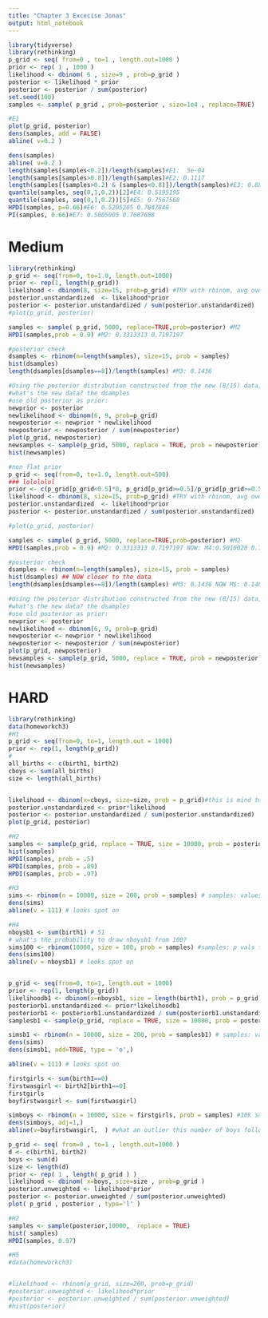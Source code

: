 ```yaml
---
title: "Chapter 3 Excecise Jonas"
output: html_notebook
---
```



```r
library(tidyverse)
library(rethinking)
p_grid <- seq( from=0 , to=1 , length.out=1000 ) 
prior <- rep( 1 , 1000 ) 
likelihood <- dbinom( 6 , size=9 , prob=p_grid ) 
posterior <- likelihood * prior 
posterior <- posterior / sum(posterior) 
set.seed(100) 
samples <- sample( p_grid , prob=posterior , size=1e4 , replace=TRUE)
```

```r
#E1
plot(p_grid, posterior)
dens(samples, add = FALSE)
abline( v=0.2 )
```

```r

dens(samples)
abline( v=0.2 )
length(samples[samples<0.2])/length(samples)#E1:  5e-04
length(samples[samples>0.8])/length(samples)#E2: 0.1117
length(samples[(samples>0.2) & (samples<0.8)])/length(samples)#E3: 0.8878
quantile(samples, seq(0,1,0.2))[2]#E4: 0.5195195 
quantile(samples, seq(0,1,0.2))[5]#E5: 0.7567568 
HPDI(samples, p=0.66)#E6: 0.5205205 0.7847848
PI(samples, 0.66)#E7: 0.5005005 0.7687688
```

# Medium
```r
library(rethinking)
p_grid <- seq(from=0, to=1.0, length.out=1000)
prior <- rep(1, length(p_grid))
likelihood <- dbinom(8, size=15, prob=p_grid) #TRY with rbinom, avg over results?
posterior.unstandardized  <- likelihood*prior
posterior <- posterior.unstandardized / sum(posterior.unstandardized)
#plot(p_grid, posterior)

samples <- sample( p_grid, 5000, replace=TRUE,prob=posterior) #M2
HPDI(samples,prob = 0.9) #M2: 0.3313313 0.7197197 

#posterior check
dsamples <- rbinom(n=length(samples), size=15, prob = samples)
hist(dsamples)
length(dsamples[dsamples==8])/length(samples) #M3: 0.1436

#Using the posterior distribution constructed from the new (8/15) data, now calculate the probability of observing 6 water in 9 tosses.
#what's the new data? the dsamples
#use old posterior as prior:
newprior <- posterior
newlikelihood <- dbinom(6, 9, prob=p_grid)
newposterior <- newprior * newlikelihood 
newposterior <- newposterior / sum(newposterior)
plot(p_grid, newposterior)
newsamples <- sample(p_grid, 5000, replace = TRUE, prob = newposterior)
hist(newsamples)


```

```r
#non flat prior
p_grid <- seq(from=0, to=1.0, length.out=500)
### lolololol
prior <- c(p_grid[p_grid<0.5]*0, p_grid[p_grid>=0.5]/p_grid[p_grid>=0.5] )
likelihood <- dbinom(8, size=15, prob=p_grid) #TRY with rbinom, avg over results?
posterior.unstandardized  <- likelihood*prior
posterior <- posterior.unstandardized / sum(posterior.unstandardized)

#plot(p_grid, posterior)

samples <- sample( p_grid, 5000, replace=TRUE,prob=posterior) #M2
HPDI(samples,prob = 0.9) #M2: 0.3313313 0.7197197 NOW: M4:0.5010020 0.7114228

#posterior check
dsamples <- rbinom(n=length(samples), size=15, prob = samples)
hist(dsamples) ## NOW closer to the data
length(dsamples[dsamples==8])/length(samples) #M3: 0.1436 NOW M$: 0.1482

#Using the posterior distribution constructed from the new (8/15) data, now calculate the probability of observing 6 water in 9 tosses.
#what's the new data? the dsamples
#use old posterior as prior:
newprior <- posterior
newlikelihood <- dbinom(6, 9, prob=p_grid)
newposterior <- newprior * newlikelihood 
newposterior <- newposterior / sum(newposterior)
plot(p_grid, newposterior)
newsamples <- sample(p_grid, 5000, replace = TRUE, prob = newposterior)
hist(newsamples)


```
# HARD


```r
library(rethinking)
data(homeworkch3)
#H1
p_grid <- seq(from=0, to=1, length.out = 1000)
prior <- rep(1, length(p_grid))
#
all_births <- c(birth1, birth2)
cboys <- sum(all_births)
size <- length(all_births)


likelihood <- dbinom(x=cboys, size=size, prob = p_grid)#this is mind twisting: we resample from x thus shaping pgrid
posterior.unstandardized <- prior*likelihood
posterior <- posterior.unstandardized / sum(posterior.unstandardized)
plot(p_grid, posterior)

#H2
samples <- sample(p_grid, replace = TRUE, size = 10000, prob = posterior)
hist(samples)
HPDI(samples, prob = .5)
HPDI(samples, prob = .89)
HPDI(samples, prob = .97)

```
```r
#H3
sims <- rbinom(n = 10000, size = 200, prob = samples) # samples: values for p drawn from posterior
dens(sims)
abline(v = 111) # looks spot on
```

```r
#H4
nboysb1 <- sum(birth1) # 51
# what's the probability to draw nboysb1 from 100?
sims100 <- rbinom(10000, size = 100, prob = samples) #samples: p vals from posterior on 200 data
dens(sims100)
abline(v = nboysb1) # looks spot on


p_grid <- seq(from=0, to=1, length.out = 1000)
prior <- rep(1, length(p_grid))
likelihoodb1 <- dbinom(x=nboysb1, size = length(birth1), prob = p_grid)
posteriorb1.unstandardized <- prior*likelihoodb1 
posteriorb1 <- posteriorb1.unstandardized / sum(posteriorb1.unstandardized)
samplesb1 <- sample(p_grid, replace = TRUE, size = 10000, prob = posteriorb1)

simsb1 <- rbinom(n = 10000, size = 200, prob = samplesb1) # samples: values for p drawn from posterior
dens(sims)
dens(simsb1, add=TRUE, type = 'o',)

abline(v = 111) # looks spot on
```
```r
firstgirls <- sum(birth1==0)
firstwasgirl <- birth2[birth1==0]
firstgirls
boyfirstwasgirl <- sum(firstwasgirl)

simboys <- rbinom(n = 10000, size = firstgirls, prob = samples) #10k samples from posterior if idependent
dens(simboys, adj=1,)
abline(v=boyfirstwasgirl,  ) #what an outlier this number of boys following a girl is! probs engineering of designer babies.
```











```r
p_grid <- seq( from=0 , to=1 , length.out=1000 ) 
d <- c(birth1, birth2)
boys <- sum(d)
size <- length(d)
prior <- rep( 1 , length( p_grid ) )
likelihood <- dbinom( x=boys, size=size , prob=p_grid )
posterior.unweighted <- likelihood*prior
posterior <- posterior.unweighted / sum(posterior.unweighted)
plot( p_grid , posterior , type='l' )

#H2
samples <- sample(posterior,10000,  replace = TRUE)
hist( samples)
HPDI(samples, 0.97)

#H5
#data(homeworkch3)


#likelihood <- rbinom(p_grid, size=200, prob=p_grid)
#posterior.unweighted <- likelihood*prior
#posterior <- posterior.unweighted / sum(posterior.unweighted)
#hist(posterior)
```





